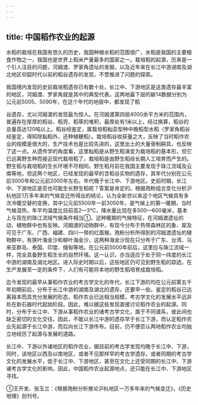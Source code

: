 ```yaml
---
---
---
```

title: 中国稻作农业的起源
---



水稻的栽培在我国有悠久的历史，我国种植水稻的范围很广，水稻是我国的主要粮食作物之一，我国也是世界上稻米产量最多的国家之一。栽培稻的起源，历来是一个引人注目的问题，河姆渡、罗家角遗址的发掘，以及近年来在长江中游湖南及湖北地区仰韶时代以前的稻谷遗存的发现，不啻推进了问题的探索。

我国境内发现的史前栽培稻遗存已有数十处，长江中、下游地区是这类遗存最丰富的地区，河姆渡、罗家角就是其中的典型代表。这两地最下层的碳14数据分别为公元前5005、5090年，在这个年代的地层中，都发现了稻

谷遗存，尤以河姆渡的发现最为惊人。在河姆渡第四层4000余平方米的范围内，普遍存在厚厚的稻谷、稻壳、稻草的堆积，最厚处有1米以上，经过换算，稻谷的总量高达120吨以上。稻谷经鉴定，属栽培稻籼亚型种中晚稻型水稻（罗家角稻谷经鉴定，得知除籼稻外，还种植粳稻）。栽培稻谷收获量之大，反映了当时稻作农业的规模是很大的，生产技术也是比较先进的，这里出土的大量骨制耕具，也反映了这一点。从遗传学的角度看，这里籼稻是从野生稻演变为栽培稻的基本形，但它已远离野生种而接近现代栽培稻了。栽培稻是由野生稻经长期人工培育而产生的。野生稻与栽培稻的生长环境不尽相同。野生稻月前在我国主要发现于珠江流域及云南等地，但这两个地区，已经发现的最早的含稻谷实物的遗存，其年代分别在公元前3000年和公元前2000年左右。年代晚于长江中、下游地区。史前时期，长江中、下游地区是否也可能生长野生稻呢？答案是肯定的。根据孢粉组合变化分析沪杭地区1万多年来的气候变迁所得出的结论，认为全新世以来这个地区气候具有多次冷暖交替的变换，其中公元前5500年一前3050年，是气候上的第一暖期，当时气候湿热，年平均温度比目前高2—3℃，降水量比现在多500—600毫米，基本上与现在的珠江流域气候条件相当①。这种暖期的气候特征，在河姆渡遗址的动、植物群中也有反映。河姆渡的动物群中，有现今分布于热带森林区的象、犀及可见于广东、广西、福建、四川一带的红面猴。孢粉分析所得到的河姆渡遗址的植物群中，有狭叶海金沙和柳叶海金沙，这两种海金沙现在只分布于广东、台湾、马来亚群岛、泰国、印度、缅甸等地。在公元前5000年前后，这里应与珠江流域一样，完全具备野生稻生长的自然环境。这一认识，亦当适应于处于同一纬度的长江中游的湖南及湖北地区。进入际史时期以后，这些地区仍可见到野生稻的踪迹。在生产发展至一定的条件下，人们有可能将本地的野生稻培育成栽培稻。

迄今发现的最早从事稻作农业的考古学文化的年代，长江下游的均在公元前第五千年初期前后，分布于长江中游的湖南及湖北的遗存，还要早一些。鉴定的稻谷已远离祖本而具充分发展的形态，稻作农业已达相当规模，考古学文化的发展水平远非处在新石器时代起始阶段。因此，难以据这些发现直接讨论稻作农业的起源。同时，分布于长江中、下游从事稻作农业的诸考古学文化，属于不同谱系，彼此间也缺乏密切的文化交往。因此，不能以长江中游的遗存早于长江下游，而认定稻作农业先起源于长江中游，而后向长江下游传布。目前，仍不便否认两地稻作农业均独立地经历了起源与发展的道路。

长江中、下游以外诸地区的稻作农业，据目前的考古学发现均晚于长江中、下游，同时，该地区以西及以南地区，或者不见那样早的考古学遗存，或者同期的考古学文化的发展水平，低于长江中、下游地区，甚至在文化上还受同期的长江中、下游诸考古学文化的影响，因此，中国稻作农业起源地点，还只能在长江中、下游地区寻找。

①王开发、张玉兰：《根据孢粉分析推论沪杭地区一万多年来的气候变迁》，《历史地理》创刊号。